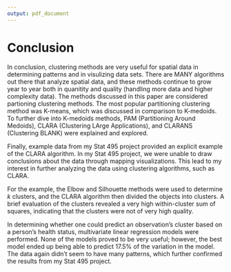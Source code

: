 ```yaml
---
output: pdf_document
---
```


# Conclusion {.unnumbered}
  \setcounter{chapter}{4}
	\setcounter{section}{0}

In conclusion, clustering methods are very useful for spatial data in determining patterns and in visulizing data sets. There are MANY algorithms out there that analyze spatial data, and these methods continue to grow year to year both in quanitity and quality (handling more data and higher complexity data). The methods discussed in this paper are considered partioning clustering methods. The most popular partitioning clustering method was K-means, which was discussed in comparison to K-medoids. To further dive into K-medoids methods, PAM (Partitioning Around Medoids), CLARA (Clustering LArge Applications), and CLARANS (Clustering BLANK) were explained and explored.  

Finally, example data from my Stat 495 project provided an explicit example of the CLARA algorithm. In my Stat 495 project, we were unable to draw conclusions about the data through mapping visualizations. This lead to my interest in further analyzing the data using clustering algorithms, such as CLARA. 

For the example, the Elbow and Silhouette methods were used to determine _k_ clusters, and the CLARA algorithm then divided the objects into clusters. A brief evaluation of the clusters revealed a very high within-cluster sum of squares, indicating that the clusters were not of very high quality. 

In determining whether one could predict an observation's cluster based on a person's health status, multivariate linear regression models were performed. None of the models proved to be very useful; however, the best model ended up being able to predict 17.5% of the variation in the model. The data again didn't seem to have many patterns, which further confirmed the results from my Stat 495 project. 
